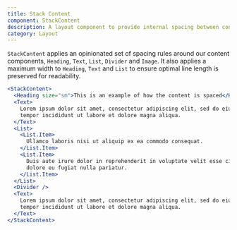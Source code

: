 ```yaml
---
title: Stack Content
component: StackContent
description: A layout component to provide internal spacing between content components
category: Layout
---
```


`StackContent` applies an opinionated set of spacing rules around our content components, `Heading`, `Text`, `List`, `Divider` and `Image`. It also applies a maximum width to `Heading`, `Text` and `List` to ensure optimal line length is preserved for readability.

```jsx preview
<StackContent>
  <Heading size="sm">This is an example of how the content is spaced</Heading>
  <Text>
    Lorem ipsum dolor sit amet, consectetur adipiscing elit, sed do eiusmod
    tempor incididunt ut labore et dolore magna aliqua.
  </Text>
  <List>
    <List.Item>
      Ullamco laboris nisi ut aliquip ex ea commodo consequat.
    </List.Item>
    <List.Item>
      Duis aute irure dolor in reprehenderit in voluptate velit esse cillum
      dolore eu fugiat nulla pariatur.
    </List.Item>
  </List>
  <Divider />
  <Text>
    Lorem ipsum dolor sit amet, consectetur adipiscing elit, sed do eiusmod
    tempor incididunt ut labore et dolore magna aliqua.
  </Text>
</StackContent>
```
